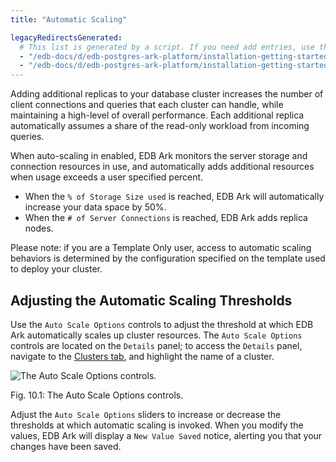 ```yaml
---
title: "Automatic Scaling"

legacyRedirectsGenerated:
  # This list is generated by a script. If you need add entries, use the `legacyRedirects` key.
  - "/edb-docs/d/edb-postgres-ark-platform/installation-getting-started/getting-started-guide/3.5/automatic_scaling.html"
  - "/edb-docs/d/edb-postgres-ark-platform/installation-getting-started/getting-started-guide/latest/automatic_scaling.html"
---
```


<div id="automatic_scaling" class="registered_link"></div>

Adding additional replicas to your database cluster increases the number of client connections and queries that each cluster can handle, while maintaining a high-level of overall performance. Each additional replica automatically assumes a share of the read-only workload from incoming queries.

When auto-scaling in enabled, EDB Ark monitors the server storage and connection resources in use, and automatically adds additional resources when usage exceeds a user specified percent.

-   When the `% of Storage Size used` is reached, EDB Ark will automatically increase your data space by 50%.
-   When the `# of Server Connections` is reached, EDB Ark adds replica nodes.

Please note: if you are a Template Only user, access to automatic scaling behaviors is determined by the configuration specified on the template used to deploy your cluster.

<div id="automatic_scaling" class="registered_link"></div>

## Adjusting the Automatic Scaling Thresholds

Use the `Auto Scale Options` controls to adjust the threshold at which EDB Ark automatically scales up cluster resources. The `Auto Scale Options` controls are located on the `Details` panel; to access the `Details` panel, navigate to the [Clusters tab](04_using_ark_console/02_ark_clusters_tab/#ark_clusters_tab), and highlight the name of a cluster.

![*The Auto Scale Options controls.*](images/auto_scale_options_dialog.png)

Fig. 10.1: The Auto Scale Options controls.

Adjust the `Auto Scale Options` sliders to increase or decrease the thresholds at which automatic scaling is invoked. When you modify the values, EDB Ark will display a `New Value Saved` notice, alerting you that your changes have been saved.
